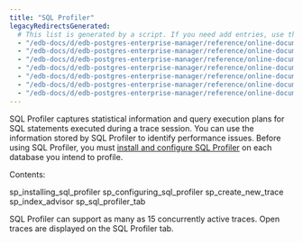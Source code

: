 ```yaml
---
title: "SQL Profiler"
legacyRedirectsGenerated:
  # This list is generated by a script. If you need add entries, use the `legacyRedirects` key.
  - "/edb-docs/d/edb-postgres-enterprise-manager/reference/online-documentation/7.12/toc_pem_sql_profiler.html"
  - "/edb-docs/d/edb-postgres-enterprise-manager/reference/online-documentation/7.14/toc_pem_sql_profiler.html"
  - "/edb-docs/d/edb-postgres-enterprise-manager/reference/online-documentation/7.15/toc_pem_sql_profiler.html"
  - "/edb-docs/d/edb-postgres-enterprise-manager/reference/online-documentation/7.16/toc_pem_sql_profiler.html"
  - "/edb-docs/d/edb-postgres-enterprise-manager/reference/online-documentation/7.6/toc_pem_sql_profiler.html"
  - "/edb-docs/d/edb-postgres-enterprise-manager/reference/online-documentation/7.7/toc_pem_sql_profiler.html"
  - "/edb-docs/d/edb-postgres-enterprise-manager/reference/online-documentation/7.8/toc_pem_sql_profiler.html"
---
```


<div id="toc_pem_sql_profiler" class="registered_link"></div>

SQL Profiler captures statistical information and query execution plans for SQL statements executed during a trace session. You can use the information stored by SQL Profiler to identify performance issues. Before using SQL Profiler, you must [install and configure SQL Profiler](01_sp_installing_sql_profiler/#sp_installing_sql_profiler) on each database you intend to profile.

Contents:

<div class="toctree" maxdepth="2">

sp_installing_sql_profiler sp_configuring_sql_profiler sp_create_new_trace sp_index_advisor sp_sql_profiler_tab

</div>

SQL Profiler can support as many as 15 concurrently active traces. Open traces are displayed on the SQL Profiler tab.
